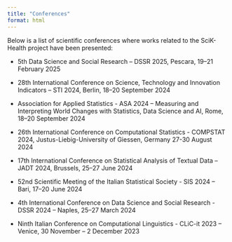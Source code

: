 ```yaml
---
title: "Conferences"
format: html
---
```


Below is a list of scientific conferences where works related to the SciK-Health project have been presented:

-   5th Data Science and Social Research – DSSR 2025, Pescara, 19–21 February 2025

-   28th International Conference on Science, Technology and Innovation Indicators – STI 2024, Berlin, 18–20 September 2024

-   Association for Applied Statistics - ASA 2024 – Measuring and Interpreting World Changes with Statistics, Data Science and AI, Rome, 18–20 September 2024

-   26th International Conference on Computational Statistics - COMPSTAT 2024, Justus-Liebig-University of Giessen, Germany 27-30 August 2024

-   17th International Conference on Statistical Analysis of Textual Data – JADT 2024, Brussels, 25–27 June 2024

-   52nd Scientific Meeting of the Italian Statistical Society - SIS 2024 – Bari, 17–20 June 2024

-   4th International Conference on Data Science and Social Research - DSSR 2024 – Naples, 25–27 March 2024

-   Ninth Italian Conference on Computational Linguistics - CLiC-it 2023 – Venice, 30 November – 2 December 2023

